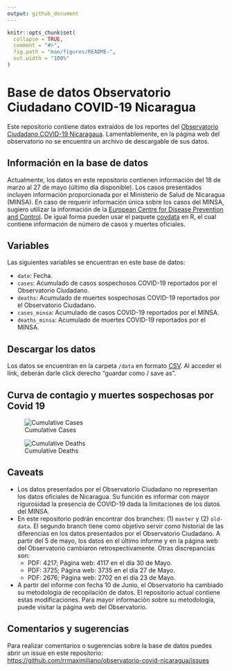 ```yaml
---
output: github_document
---
```


<!-- README.md is generated from README.Rmd. Please edit that file -->

```r
knitr::opts_chunk$set(
  collapse = TRUE,
  comment = "#>",
  fig.path = "man/figures/README-",
  out.width = "100%"
)
```

# Base de datos Observatorio Ciudadano COVID-19 Nicaragua

Este repositorio contiene datos extraídos de los reportes del [Observatorio Ciudadano COVID-19 Nicaragaua](https://observatorioni.org). Lamentablemente, en la página web del observatorio no se encuentra un archivo de descargable de sus datos. 

## Información en la base de datos

Actualmente, los datos en este repositorio contienen información del 18 de marzo al 27 de mayo (último día disponible). Los casos presentados incluyen información proporcionada por el Ministerio de Salud de Nicaragua (MINSA). En caso de requerir información única sobre los casos del MINSA, sugiero utilizar la información de la [European Centre for Disease Prevention and Control](https://www.ecdc.europa.eu/). De igual forma pueden usar el paquete [covdata](https://kjhealy.github.io/covdata/) en R, el cual contiene información de número de casos y muertes oficiales.

## Variables

Las siguientes variables se encuentran en este base de datos: 

* `date`: Fecha.
* `cases`: Acumulado de casos sospechosos COVID-19 reportados por el Observatorio Ciudadano.
* `deaths`: Acumulado de muertes sospechosas COVID-19 reportados por el Observatorio Ciudadano.
* `cases_minsa`: Acumulado de casos COVID-19 reportados por el MINSA.
* `deaths_minsa`: Acumulado de muertes COVID-19 reportados por el MINSA.

## Descargar los datos

Los datos se encuentran en la carpeta `/data` en formato [CSV](https://raw.githubusercontent.com/RRMaximiliano/observatorio-covid-nicaragua/master/data/observatorio_cases.csv). Al acceder el link, deberán darle click derecho "guardar como / save as".

## Curva de contagio y muertes sospechosas por Covid 19

![Cumulative Cases](figs/cases-2020-06-21.png)

![Cumulative Deaths](figs/deaths-2020-06-21.png)

## Caveats

* Los datos presentados por el Observatorio Ciudadano no representan los datos oficiales de Nicaragua. Su función es informar con mayor rigurosidad la presencia de COVID-19 dada la limitaciones de los datos del MINSA. 
* En este repositorio podrán encontrar dos branches: (1) `master` y (2) `old-data`. El segundo branch tiene como objetivo servir como historial de las diferencias en los datos presentados por el Observatorio Ciudadano. A partir del 5 de mayo, los datos en el último informe y en la página web del Observatorio cambiaron retrospectivamente. Otras discrepancias son: 
  * PDF: 4217; Página web: 4117 en el día 30 de Mayo.
  * PDF: 3725; Página web: 3735 en el día 27 de Mayo. 
  * PDF: 2676; Página web: 2702 en el día 23 de Mayo.  
* A partir del informe con fecha 10 de Junio, el Observatorio ha cambiado su metodología de recopilación de datos. El repositorio actual contiene estas modificaciones. Para mayor información sobre su metodología, puede visitar la página web del Observatorio.  
 

## Comentarios y sugerencias

Para realizar comentarios o sugerencias sobre la base de datos puedes abrir un issue en este repositorio: [https://github.com/rrmaximiliano/observatorio-covid-nicaragua/issues](https://github.com/rrmaximiliano/observatorio-covid-nicaragua/issues)
